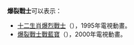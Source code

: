 '''爆裂戰士'''可以表示：
*[[十二生肖爆烈戰士|十二生肖爆烈戰士]]（{{lang|ja|十二戦支 爆烈エトレンジャー}}），1995年電視動畫。
*[[爆裂戰士戰藍寶|爆裂戰士戰藍寶]]（{{lang|ja|マシュランボー}}），2000年電視動畫。

{{disambig|Cat=四字作品消歧义}}